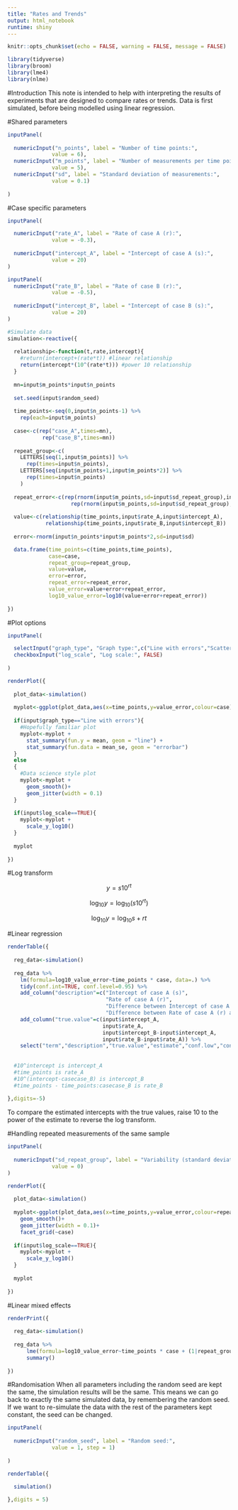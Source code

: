 ```yaml
---
title: "Rates and Trends"
output: html_notebook
runtime: shiny
---
```


```r

knitr::opts_chunk$set(echo = FALSE, warning = FALSE, message = FALSE)

library(tidyverse)
library(broom)
library(lme4)
library(nlme)

```

#Introduction
This note is intended to help with interpreting the results of experiments that are designed to compare rates or trends. Data is first simulated, before being modelled using linear regression.

#Shared parameters

```r
inputPanel(
  
  numericInput("n_points", label = "Number of time points:",
              value = 6),
  numericInput("m_points", label = "Number of measurements per time point:",
              value = 5),
  numericInput("sd", label = "Standard deviation of measurements:",
              value = 0.1)
  
)
```

#Case specific parameters

```r
inputPanel(

  numericInput("rate_A", label = "Rate of case A (r):",
              value = -0.3),
  
  numericInput("intercept_A", label = "Intercept of case A (s):",
              value = 20)
)

inputPanel(
  numericInput("rate_B", label = "Rate of case B (r):",
              value = -0.5),
  
  numericInput("intercept_B", label = "Intercept of case B (s):",
              value = 20)
)


```

```r

#Simulate data
simulation<-reactive({
  
  relationship<-function(t,rate,intercept){
    #return(intercept+(rate*t)) #linear relationship
    return(intercept*(10^(rate*t))) #power 10 relationship
  }
  
  mn=input$m_points*input$n_points
  
  set.seed(input$random_seed)
  
  time_points<-seq(0,input$n_points-1) %>%
    rep(each=input$m_points)
  
  case<-c(rep("case_A",times=mn),
           rep("case_B",times=mn))
  
  repeat_group<-c(
    LETTERS[seq(1,input$m_points)] %>%
      rep(times=input$n_points),
    LETTERS[seq(input$m_points+1,input$m_points*2)] %>%
      rep(times=input$n_points)
    )
  
  repeat_error<-c(rep(rnorm(input$m_points,sd=input$sd_repeat_group),input$n_points),
                    rep(rnorm(input$m_points,sd=input$sd_repeat_group),input$n_points))
  
  value<-c(relationship(time_points,input$rate_A,input$intercept_A),
            relationship(time_points,input$rate_B,input$intercept_B))
  
  error<-rnorm(input$n_points*input$m_points*2,sd=input$sd)

  data.frame(time_points=c(time_points,time_points),
             case=case,
             repeat_group=repeat_group,
             value=value,
             error=error,
             repeat_error=repeat_error,
             value_error=value+error+repeat_error,
             log10_value_error=log10(value+error+repeat_error))
  
})


```

#Plot options

```r

inputPanel(

  selectInput("graph_type", "Graph type:",c("Line with errors","Scatter with trends")),
  checkboxInput("log_scale", "Log scale:", FALSE)
  
)

```

```r
renderPlot({
  
  plot_data<-simulation()
  
  myplot<-ggplot(plot_data,aes(x=time_points,y=value_error,colour=case))
  
  if(input$graph_type=="Line with errors"){
    #Hopefully familiar plot
    myplot<-myplot +
      stat_summary(fun.y = mean, geom = "line") + 
      stat_summary(fun.data = mean_se, geom = "errorbar")
  }
  else
  {
    #Data science style plot
    myplot<-myplot +
      geom_smooth()+
      geom_jitter(width = 0.1)
  }
  
  if(input$log_scale==TRUE){
    myplot<-myplot +
      scale_y_log10()
  }
  
  myplot
  
})
```

#Log transform

$$y=s10^{rt}$$

$$\log_{10}y=\log_{10}(s10^{rt})$$

$$\log_{10}y=\log_{10}s+rt$$

#Linear regression

```r

renderTable({
  
  reg_data<-simulation()
  
  reg_data %>%
    lm(formula=log10_value_error~time_points * case, data=.) %>%
    tidy(conf.int=TRUE, conf.level=0.95) %>%
    add_column("description"=c("Intercept of case A (s)",
                               "Rate of case A (r)",
                               "Difference between Intercept of case A (s) and Intercept of case B (s)",
                               "Difference between Rate of case A (r) and Rate of case B (r)")) %>%
    add_column("true.value"=c(input$intercept_A,
                              input$rate_A,
                              input$intercept_B-input$intercept_A,
                              input$rate_B-input$rate_A)) %>%
    select("term","description","true.value","estimate","conf.low","conf.high","p.value")
  
  
  #10^intercept is intercept_A
  #time_points is rate_A
  #10^(intercept-casecase_B) is intercept_B
  #time_points - time_points:casecase_B is rate_B
  
},digits=-5)

```

To compare the estimated intercepts with the true values, raise 10 to the power of the estimate to reverse the log transform.

#Handling repeated measurements of the same sample

```r
inputPanel(
  
  numericInput("sd_repeat_group", label = "Variability (standard deviation) between repeat groups:",
              value = 0)
)
```

```r
renderPlot({
  
  plot_data<-simulation()
  
  myplot<-ggplot(plot_data,aes(x=time_points,y=value_error,colour=repeat_group))+
    geom_smooth()+
    geom_jitter(width = 0.1)+
    facet_grid(~case)
  
  if(input$log_scale==TRUE){
    myplot<-myplot +
      scale_y_log10()
  }
  
  myplot
  
})
```

#Linear mixed effects
```r

renderPrint({
  
  reg_data<-simulation()
  
  reg_data %>%
      lme(formula=log10_value_error~time_points * case + (1|repeat_group), data=.) %>%
      summary()
  
})

```

#Randomisation
When all parameters including the random seed are kept the same, the simulation results will be the same. This means we can go back to exactly the same simulated data, by remembering the random seed. If we want to re-simulate the data with the rest of the parameters kept constant, the seed can be changed.
```r
inputPanel(
  
  numericInput("random_seed", label = "Random seed:",
              value = 1, step = 1)
  
)
```


```r

renderTable({
  
  simulation()

},digits = 5)
```

